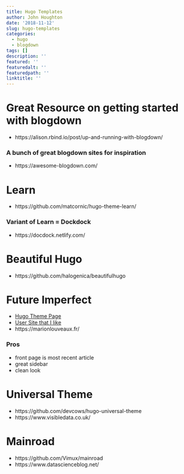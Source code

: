 ```yaml
---
title: Hugo Templates
author: John Houghton
date: '2018-11-12'
slug: hugo-templates
categories:
  - hugo
  - blogdown
tags: []
description: ''
featured: ''
featuredalt: ''
featuredpath: ''
linktitle: ''
---
```


# Great Resource on getting started with blogdown
* https://alison.rbind.io/post/up-and-running-with-blogdown/

### A bunch of great blogdown sites for inspiration
* https://awesome-blogdown.com/

# Learn
* https://github.com/matcornic/hugo-theme-learn/

### Variant of Learn = Dockdock
* https://docdock.netlify.com/

# Beautiful Hugo
* https://github.com/halogenica/beautifulhugo

# Future Imperfect
* [Hugo Theme Page](https://themes.gohugo.io/theme/future-imperfect/)
* [User Site that I like](https://mvaugoyeau.netlify.com/contact/)
* https://marionlouveaux.fr/

### Pros
  * front page is most recent article
  * great sidebar
  * clean look

# Universal Theme
* https://github.com/devcows/hugo-universal-theme
* https://www.visibledata.co.uk/

# Mainroad
* https://github.com/Vimux/mainroad
* https://www.datascienceblog.net/
